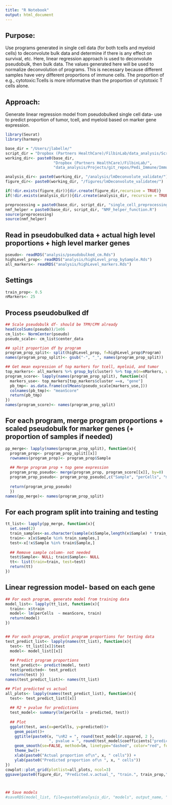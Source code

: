```yaml
---
title: "R Notebook"
output: html_document
---
```


## Purpose:
Use programs generated in single cell data (for both tcells and myeloid cells) to deconvolute bulk data and determine if there is any effect on survival, etc. Here, linear regression approach is used to deconvolute pseudobulk, then bulk data. The values generated here will be used to normalize deconvolution of programs. This is necessary because different samples have very different proportions of immune cells. The proportion of e.g., cytotoxic:Tcells is more informative than the proportion of cytotoxic T cells alone.

## Approach:
Generate linear regression model from pseudobulked single cell data- use to predict proportion of tumor, tcell, and myeloid based on marker gene expression.

```r
library(Seurat) 
library(harmony)

base_dir = "/Users/jlabelle/"
script_dir = "Dropbox (Partners HealthCare)/FilbinLab/data_analysis/Scripts/"
working_dir<- paste0(base_dir, 
                     "Dropbox (Partners HealthCare)/FilbinLab/",
                     "data_analysis/Projects/git_repos/Pedi_Immune/ImmuneCellAnalysis/04b_DeconvoluteBulk/")

analysis_dir<- paste0(working_dir, "/analysis/lmDeconvolute_validate/")
figure_dir<- paste0(working_dir, "/figures/lmDeconvolute_validatee/")

if(!dir.exists(figure_dir)){dir.create(figure_dir,recursive = TRUE)}
if(!dir.exists(analysis_dir)){dir.create(analysis_dir, recursive = TRUE)}

preprocessing = paste0(base_dir, script_dir, "single_cell_preprocessing_helper_functions.R")
nmf_helper = paste0(base_dir, script_dir, "NMF_helper_function.R")
source(preprocessing)
source(nmf_helper)

```


## Read in pseudobulked data + actual high level proportions + high level marker genes
```r
pseudo<- readRDS("analysis/pseudobulked_cm.Rds")
highLevel_prop<- readRDS("analysis/highLevel_prop_bySample.Rds")
all_markers<- readRDS("analysis/highLevel_markers.Rds")
```

## Settings
```r
train_prop<- 0.5
nMarkers<- 25
```

## Process pseudobulked df
```r
## Scale pseudobulk df- should be TPM/CPM already
head(colSums(pseudo))/1e06
cm_list<- NormCenter(pseudo)
pseudo_scale<- cm_list$center_data

## split proportion df by program
program_prop_split<- split(highLevel_prop, f=highLevel_prop$Program)
names(program_prop_split)<- gsub("-", "_", names(program_prop_split))

## Get mean expression of top markers for tcell, myeloid, and tumor 
top_markers<- all_markers %>% group_by(cluster) %>% top_n(n=nMarkers, wt=avg_log2FC) %>% as.data.frame()
program_score<- lapply(names(program_prop_split), function(x){
  markers_use<- top_markers[top_markers$cluster ==x, "gene"]
  pb_tmp<- as.data.frame(colMeans(pseudo_scale[markers_use,]))
  colnames(pb_tmp)<- "meanScore"
  return(pb_tmp)
})
names(program_score)<- names(program_prop_split)

```

## For each program, merge program proportions + scaled pseudobulk for marker genes (+ proportion of samples if needed)
```r
pp_merge<- lapply(names(program_prop_split), function(x){
  program_prop<- program_prop_split[[x]]
  rownames(program_prop)<- program_prop$Sample
  
  ## Merge program prop + top gene expression 
  program_prop_pseudo<- merge(program_prop, program_score[[x]], by=0)
  program_prop_pseudo<- program_prop_pseudo[,c("Sample", "perCells", "meanScore")] 
  
  return(program_prop_pseudo)
  })
names(pp_merge)<- names(program_prop_split)
```

## For each program split into training and testing
```r
tt_list<- lapply(pp_merge, function(x){
  set.seed(2)
  train_samples<-as.character(sample(x$Sample,length(x$Sample) * train_prop, replace = FALSE))
  train<- x[x$Sample %in% train_samples,]
  test<-x[!x$Sample %in% train$Sample,]
  
  ## Remove sample column- not needed
  test$Sample<- NULL; train$Sample<- NULL
  tt<- list(train=train, test=test)
  return(tt)
})
```


## Linear regression model- based on each gene
```r
## For each program, generate model from training data
model_list<- lapply(tt_list, function(x){
  train<- x$train
  model<- lm(perCells  ~ meanScore, train)
  return(model)
})


## For each program, predict program proportions for testing data
test_predict_list<- lapply(names(tt_list), function(x){
  test<- tt_list[[x]]$test
  model<- model_list[[x]]
  
  ## Predict program proportions
  test_predict<- predict(model, test)
  test$predicted<- test_predict
  return(test) })
names(test_predict_list)<- names(tt_list)

## Plot predicted vs actual
all_plots<- lapply(names(test_predict_list), function(x){
  test<- test_predict_list[[x]]
  
  ## R2 + pvalue for predictions
  test_model<- summary(lm(perCells ~ predicted, test))
  
  ## Plot
  ggplot(test, aes(x=perCells, y=predicted))+
    geom_point()+
    ggtitle(paste0(x, "\nR2 = ", round(test_model$r.squared, 2 ),
                   ", pvalue = ", round(test_model$coefficients["predicted", "Pr(>|t|)"], 4)))+
    geom_smooth(se=FALSE, method=lm, linetype="dashed", color="red", formula=y ~ x)+
    theme_bw()+
    xlab(paste0("Actual proportion of\n", x, " cells")) + 
    ylab(paste0("Predicted proportion of\n ", x, " cells"))
})
cowplot::plot_grid(plotlist=all_plots, ncol=3)
ggsave(paste0(figure_dir, "Predicted.v.actual_", "train.", train_prop,"_nMarkers", nMarkers, ".png"), width=9, height=3)



## Save models
#saveRDS(model_list, file=paste0(analysis_dir, "models", output_name, ".Rds"))
```
